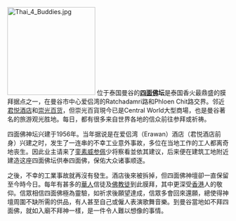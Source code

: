 [[File:Thai_4_Buddies.jpg|200px]]
位于泰国曼谷的'''[[四面佛|四面佛]]坛'''是泰国香火最鼎盛的膜拜据点之一，在曼谷市中心爱侣湾的Ratchadamri路和Phloen Chit路交界。邻近[[君悦酒店|君悦酒店]]和[[崇光百货|崇光百货]]，但崇光百貨現今已是Central World大型商場，也是曼谷著名的旅游观光胜地。每日，都有很多来自世界各地的信众前往参拜或祈祷。

四面佛神坛兴建于1956年。当年据说是在爱侣湾（Erawan）酒店（君悦酒店前身）兴建之时，发生了一连串的不幸工业意外事故，多位在当地工作的工人都离奇地丧生。因此业主请来了[[銮素威参佩|銮素威参佩]]少将察看並依其建议，后来便在建筑工地附近建造这座四面佛坛供奉四面佛，保佑大众诸事顺逐。

之後，不幸的工業事故就再沒有發生。酒店後來被拆掉，但四面佛神壇卻一直保留至今時今日。每年有甚多的[[華人|華人]]信徒及[[佛教徒|佛教徒]]到此膜拜，其中更深受[[香港|香港]]人的敬仰。信眾相信四面佛極為靈驗，如祈求後願望達成，信眾多會回來還願，總使得神壇周圍不缺所需的供品，有人甚至自己或僱人表演歌舞音樂。到曼谷當地如不拜四面佛，就如入廟不拜神一樣，是一件令人難以想像的事情。